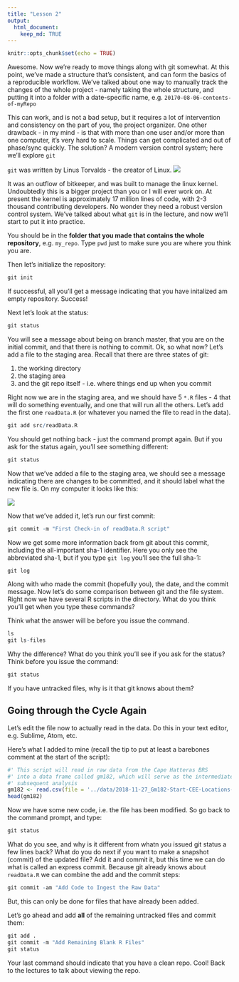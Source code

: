 ```yaml
---
title: "Lesson 2"
output: 
  html_document:
    keep_md: TRUE
---
```


```r
knitr::opts_chunk$set(echo = TRUE)
```

Awesome. Now we're ready to move things along with git somewhat. At this point, we've made a structure that's consistent, and can form the basics of a reproducible workflow. We've talked about one way to manually track the changes of the whole project - namely taking the whole structure, and putting it into a folder with a date-specific name, e.g. ```20170-08-06-contents-of-myRepo```

This can work, and is not a bad setup, but it requires a lot of intervention and consistency on the part of you, the project organizer. One other drawback - in my mind - is that with more than one user and/or more than one computer, it's very hard to scale. Things can get complicated and out of phase/sync quickly. The solution? A modern version control system; here we'll explore ```git```


```git``` was written by Linus Torvalds - the creator of Linux. 
![](images/linus-eff-you-640x363.png)

It was an outflow of bitkeeper, and was built to manage the linux kernel. Undoubtedly this is a bigger project than you or I will ever work on. At present the kernel is approximately 17 million lines of code, with 2-3 thousand contributing developers. No wonder they need a robust version control system. We've talked about what ```git``` is in the lecture, and now we'll start to put it into practice. 

You should be in the **folder that you made that contains the whole repository**, e.g. ```my_repo```. Type ```pwd``` just to make sure you are where you think you are. 

Then let's initialize the repository:

```r
git init
```

If successful, all you'll get a message indicating that you have initalized am empty repository. Success!

Next let's look at the status:

```r
git status
```

You will see a message about being on branch master, that you are on the initial commit, and that there is nothing to commit. Ok, so what now? Let's add a file to the staging area. Recall that there are three states of git:

1. the working directory
2. the staging area
3. and the git repo itself - i.e. where things end up when you commit

Right now we are in the staging area, and we should have 5 ```*.R``` files - 4 that will do something eventually, and one that will run all the others. Let's add the first one ```readData.R``` (or whatever you named the file to read in the data).


```r
git add src/readData.R
```

You should get nothing back - just the command prompt again. But if you ask for the status again, you'll see something different:

```r
git status
```

Now that we've added a file to the staging area, we should see a message indicating there are changes to be committed, and it should label what the new file is. On my computer it looks like this:

![](images/gitStatus.png)

Now that we've added it, let's run our first commit:

```r
git commit -m "First Check-in of readData.R script"
```

Now we get some more information back from git about this commit, including the all-important sha-1 identifier. Here you only see the abbreviated sha-1, but if you type ```git log``` you'll see the full sha-1:

```r
git log
```

Along with who made the commit (hopefully you), the date, and the commit message. Now let's do some comparison between git and the file system. Right now we have several R scripts in the directory. What do you think you'll get when you type these commands? 

Think what the answer will be before you issue the command.

```r
ls
git ls-files
```

Why the difference? What do you think you'll see if you ask for the status? Think before you issue the command:

```r
git status
```

If you have untracked files, why is it that git knows about them?

## Going through the Cycle Again
Let's edit the file now to actually read in the data. Do this in your text editor, e.g. Sublime, Atom, etc. 

Here's what I added to mine (recall the tip to put at least a barebones comment at the start of the script):

```r
#' This script will read in raw data from the Cape Hatteras BRS
#' into a data frame called gm182, which will serve as the intermediate data for
#' subsequent analysis
gm182 <- read.csv(file = '../data/2018-11-27_Gm182-Start-CEE-Locations-Kahuna.csv')
head(gm182)
```

Now we have some new code, i.e. the file has been modified. So go back to the command prompt, and type:

```r
git status
```

What do you see, and why is it different from whatn you issued git status a few lines back? What do you do next if you want to make a snapshot (commit) of the updated file? Add it and commit it, but this time we can do what is called an express commit. Because git already knows about ```readData.R``` we can combine the add and the commit steps:

```r
git commit -am "Add Code to Ingest the Raw Data"
```

But, this can only be done for files that have already been added.

Let's go ahead and add **all** of the remaining untracked files and commit them:

```r
git add .
git commit -m "Add Remaining Blank R Files"
git status
```

Your last command should indicate that you have a clean repo. Cool! Back to the lectures to talk about viewing the repo.

